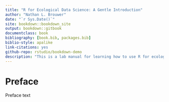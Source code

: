 ```yaml
--- 
title: "R for Ecological Data Science: A Gentle Introduction"
author: "Nathan L. Brouwer"
date: "`r Sys.Date()`"
site: bookdown::bookdown_site
output: bookdown::gitbook
documentclass: book
bibliography: [book.bib, packages.bib]
biblio-style: apalike
link-citations: yes
github-repo: rstudio/bookdown-demo
description: "This is a lab manual for learning how to use R for ecological data science and statistics."
---
```


# Preface {-}

Preface text